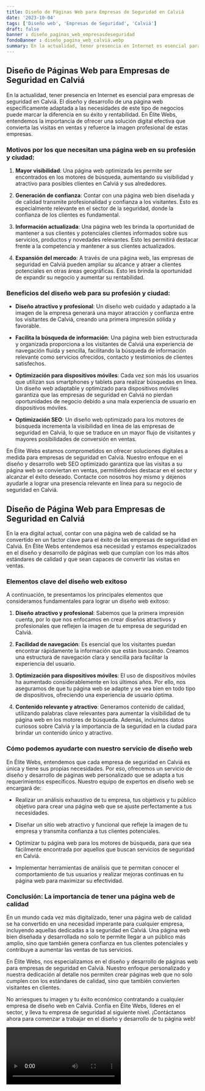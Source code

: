 ```yaml
---
title: Diseño de Páginas Web para Empresas de Seguridad en Calviá
date: '2023-10-04'
tags: ['Diseño web', 'Empresas de Seguridad', 'Calviá']
draft: false
banner : diseño_paginas_web_empresasdeseguridad
fondoBanner : diseño_pagina_web_calviá.webp
summary: En la actualidad, tener presencia en Internet es esencial para empresas de seguridad en Calviá. El diseño y desarrollo de una página web específicamente adaptada a las necesidades de este tipo de negocios puede marcar la diferencia en su éxito y rentabilidad. En Élite Webs, entendemos la importancia de ofrecer una solución digital efectiva que convierta las visitas en ventas y refuerce la imagen profesional de estas empresas.
---
```


## Diseño de Páginas Web para Empresas de Seguridad en Calviá

En la actualidad, tener presencia en Internet es esencial para empresas de seguridad en Calviá. El diseño y desarrollo de una página web específicamente adaptada a las necesidades de este tipo de negocios puede marcar la diferencia en su éxito y rentabilidad. En Élite Webs, entendemos la importancia de ofrecer una solución digital efectiva que convierta las visitas en ventas y refuerce la imagen profesional de estas empresas.

### Motivos por los que necesitan una página web en su profesión y ciudad:

1. **Mayor visibilidad**: Una página web optimizada les permite ser encontrados en los motores de búsqueda, aumentando su visibilidad y atractivo para posibles clientes en Calviá y sus alrededores. 

2. **Generación de confianza**: Contar con una página web bien diseñada y de calidad transmite profesionalidad y confianza a los visitantes. Esto es especialmente relevante en el sector de la seguridad, donde la confianza de los clientes es fundamental.

3. **Información actualizada**: Una página web les brinda la oportunidad de mantener a sus clientes y potenciales clientes informados sobre sus servicios, productos y novedades relevantes. Esto les permitirá destacar frente a la competencia y mantener a sus clientes actualizados.

4. **Expansión del mercado**: A través de una página web, las empresas de seguridad en Calviá pueden ampliar su alcance y atraer a clientes potenciales en otras áreas geográficas. Esto les brinda la oportunidad de expandir su negocio y aumentar su rentabilidad.

### Beneficios del diseño web para su profesión y ciudad:

- **Diseño atractivo y profesional**: Un diseño web cuidado y adaptado a la imagen de la empresa generará una mayor atracción y confianza entre los visitantes de Calviá, creando una primera impresión sólida y favorable.

- **Facilita la búsqueda de información**: Una página web bien estructurada y organizada proporciona a los visitantes de Calviá una experiencia de navegación fluida y sencilla, facilitando la búsqueda de información relevante como servicios ofrecidos, contacto y testimonios de clientes satisfechos.

- **Optimización para dispositivos móviles**: Cada vez son más los usuarios que utilizan sus smartphones y tablets para realizar búsquedas en línea. Un diseño web adaptable y optimizado para dispositivos móviles garantiza que las empresas de seguridad en Calviá no pierdan oportunidades de negocio debido a una mala experiencia de usuario en dispositivos móviles.

- **Optimización SEO**: Un diseño web optimizado para los motores de búsqueda incrementa la visibilidad en línea de las empresas de seguridad en Calviá, lo que se traduce en un mayor flujo de visitantes y mayores posibilidades de conversión en ventas.

En Élite Webs estamos comprometidos en ofrecer soluciones digitales a medida para empresas de seguridad en Calviá. Nuestro enfoque en el diseño y desarrollo web SEO optimizado garantiza que las visitas a su página web se conviertan en ventas, permitiéndoles destacar en el sector y alcanzar el éxito deseado. Contacte con nosotros hoy mismo y déjenos ayudarle a lograr una presencia relevante en línea para su negocio de seguridad en Calviá.

<GifSeo />

<Cta />

## Diseño de Página Web para Empresas de Seguridad en Calviá

En la era digital actual, contar con una página web de calidad se ha convertido en un factor clave para el éxito de las empresas de seguridad en Calviá. En Élite Webs entendemos esa necesidad y estamos especializados en el diseño y desarrollo de páginas web que cumplan con los más altos estándares de calidad y que sean capaces de convertir las visitas en ventas.

### Elementos clave del diseño web exitoso

A continuación, te presentamos los principales elementos que consideramos fundamentales para lograr un diseño web exitoso:

1. **Diseño atractivo y profesional**: Sabemos que la primera impresión cuenta, por lo que nos enfocamos en crear diseños atractivos y profesionales que reflejen la imagen de tu empresa de seguridad en Calviá.

2. **Facilidad de navegación**: Es esencial que los visitantes puedan encontrar rápidamente la información que están buscando. Creamos una estructura de navegación clara y sencilla para facilitar la experiencia del usuario.

3. **Optimización para dispositivos móviles**: El uso de dispositivos móviles ha aumentado considerablemente en los últimos años. Por ello, nos aseguramos de que tu página web se adapte y se vea bien en todo tipo de dispositivos, ofreciendo una experiencia de usuario óptima.

4. **Contenido relevante y atractivo**: Generamos contenido de calidad, utilizando palabras clave relevantes para aumentar la visibilidad de tu página web en los motores de búsqueda. Además, incluimos datos curiosos sobre Calviá y la importancia de la seguridad en la ciudad para brindar un contenido único y atractivo.

### Cómo podemos ayudarte con nuestro servicio de diseño web

En Élite Webs, entendemos que cada empresa de seguridad en Calviá es única y tiene sus propias necesidades. Por eso, ofrecemos un servicio de diseño y desarrollo de páginas web personalizado que se adapta a tus requerimientos específicos. Nuestro equipo de expertos en diseño web se encargará de:

- Realizar un análisis exhaustivo de tu empresa, tus objetivos y tu público objetivo para crear una página web que se ajuste perfectamente a tus necesidades.

- Diseñar un sitio web atractivo y funcional que refleje la imagen de tu empresa y transmita confianza a tus clientes potenciales.

- Optimizar tu página web para los motores de búsqueda, para que sea fácilmente encontrada por aquellos que buscan servicios de seguridad en Calviá.

- Implementar herramientas de análisis que te permitan conocer el comportamiento de tus usuarios y realizar mejoras continuas en tu página web para maximizar su efectividad.

### Conclusión: La importancia de tener una página web de calidad

En un mundo cada vez más digitalizado, tener una página web de calidad se ha convertido en una necesidad imperante para cualquier empresa, incluyendo aquellas dedicadas a la seguridad en Calviá. Una página web bien diseñada y desarrollada no solo te permite llegar a un público más amplio, sino que también genera confianza en tus clientes potenciales y contribuye a aumentar las ventas de tus servicios.

En Élite Webs, nos especializamos en el diseño y desarrollo de páginas web para empresas de seguridad en Calviá. Nuestro enfoque personalizado y nuestra dedicación al detalle nos permiten crear páginas web que no solo cumplen con los estándares de calidad, sino que también convierten visitantes en clientes.

No arriesgues tu imagen y tu éxito económico contratando a cualquier empresa de diseño web en Calviá. Confía en Élite Webs, líderes en el sector, y lleva tu empresa de seguridad al siguiente nivel. ¡Contáctanos ahora para comenzar a trabajar en el diseño y desarrollo de tu página web!

<Video />

<CtaBot job='Empresas de Seguridad' city='Calviá'/>

<Gmaps query='Calviá+españa+maps' />